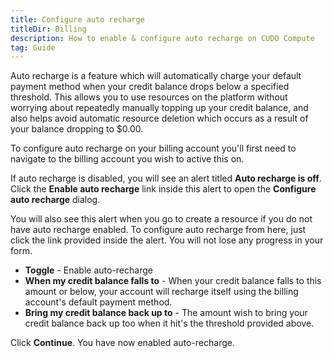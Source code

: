 ```yaml
---
title: Configure auto recharge
titleDir: Billing
description: How to enable & configure auto recharge on CUDO Compute
tag: Guide
---
```


Auto recharge is a feature which will automatically charge your default payment method when your credit balance drops below a specified threshold. This allows you to use resources on the platform without worrying about repeatedly manually topping up your credit balance, and also helps avoid automatic resource deletion which occurs as a result of your balance dropping to $0.00.

To configure auto recharge on your billing account you'll first need to navigate to the billing account you wish to active this on.

If auto recharge is disabled, you will see an alert titled **Auto recharge is off**. Click the **Enable auto recharge** link inside this alert to open the **Configure auto recharge** dialog.

You will also see this alert when you go to create a resource if you do not have auto recharge enabled. To configure auto recharge from here, just click the link provided inside the alert. You will not lose any progress in your form.

- **Toggle** - Enable auto-recharge
- **When my credit balance falls to** - When your credit balance falls to this amount or below, your account will recharge itself using the billing account's default payment method.
- **Bring my credit balance back up to** - The amount wish to bring your credit balance back up too when it hit's the threshold provided above.

Click **Continue**. You have now enabled auto-recharge.

